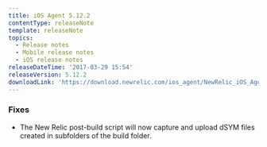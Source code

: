 ```yaml
---
title: iOS Agent 5.12.2
contentType: releaseNote
template: releaseNote
topics:
  - Release notes
  - Mobile release notes
  - iOS release notes
releaseDateTime: '2017-03-29 15:54'
releaseVersion: 5.12.2
downloadLink: 'https://download.newrelic.com/ios_agent/NewRelic_iOS_Agent_5.12.2.zip'
---
```


### Fixes

* The New Relic post-build script will now capture and upload dSYM files created in subfolders of the build folder.
